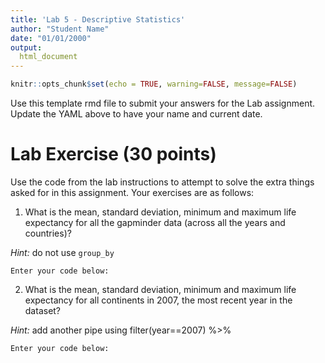 ```yaml
---
title: 'Lab 5 - Descriptive Statistics'
author: "Student Name"
date: "01/01/2000"
output: 
  html_document
---
```



```r
knitr::opts_chunk$set(echo = TRUE, warning=FALSE, message=FALSE)
```


Use this template rmd file to submit your answers for the Lab assignment. Update the YAML above to have your name and current date.


# Lab Exercise (30 points)

Use the code from the lab instructions to attempt to solve the extra things asked for in this assignment. Your exercises are as follows:

1. What is the mean, standard deviation, minimum and maximum life expectancy for all the gapminder data (across all the years and countries)? 

*Hint:* do not use `group_by`

`Enter your code below:`



2. What is the mean, standard deviation, minimum and maximum life expectancy for all continents in 2007, the most recent year in the dataset? 

*Hint:* add another pipe using filter(year==2007) %>%


`Enter your code below:`

